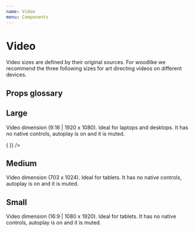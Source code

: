```yaml
---
name: Video
menu: Components
---
```



# Video

Video sizes are defined by their original sources. For woodlike we recommend the three following sizes for art directing videos on different devices.

## Props glossary

<Props of={Video.Media} />

## Large

Video dimension (9:16 | 1920 x 1080). Ideal for laptops and desktops.
It has no native controls, autoplay is on and it is muted.

<Playground>
  <Intersection
    options={{
      threshold: [0.1, 0.5, 1.0],
    }}
    render={data => (
      <IntersectionTarget ref={data.targetRef}>
        <Video.Media
          controls={false}
          autoPlay={true}
          loop={true}
          muted={true}
          sources={[
            {
              id: 'first-demo-video-mp4',
              src: '/public/woodlike-sustainable-swimwear-healing-flowers-large.mp4',
              type: 'video/mp4',
            },
            {
              id: 'first-demo-video-web',
              src: '/public/woodlike-sustainable-swimwear-healing-flowers-large.webm',
              type: 'video/webm',
            },
          ]}
        />
      </IntersectionTarget>
    )}
  />
</Playground>

## Medium

Video dimension (703 x 1024). Ideal for tablets.
It has no native controls, autoplay is on and it is muted.

<Playground>
  <Video.Media
    controls={false}
    autoPlay={true}
    loop={true}
    muted={true}
    sources={[
      {
        id: 'first-demo-video-mp4',
        src: '/public/woodlike-sustainable-swimwear-healing-flowers-medium-lowres.mp4',
        type: 'video/mp4',
      },
      {
        id: 'first-demo-video-web',
        src: '/public/woodlike-sustainable-swimwear-healing-flowers-medium.webm',
        type: 'video/webm',
      },
    ]}
  />
</Playground>

## Small

Video dimension (16:9 | 1080 x 1920). Ideal for tablets.
It has no native controls, autoplay is on and it is muted.

<Playground>
  <Video.Media
    preload="auto"
    controls={false}
    autoPlay={true}
    loop={true}
    muted={true}
    sources={[
      {
        id: 'second-demo-video-webm',
        src: '/public/woodlike-sustainable-swimwear-healing-flowers-small-lowres.mp4',
        type: 'video/mp4',
      },
    ]}
  />
</Playground>
